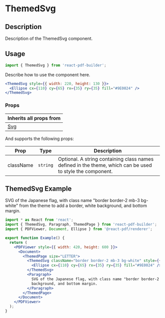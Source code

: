 


<Meta title="Documentation/Components/Basics/ThemedSvg" />

<h1>ThemedSvg</h1>

## Description

Description of the ThemedSvg component.

## Usage

```jsx
import { ThemedSvg } from 'react-pdf-builder';
```

Describe how to use the component here.

```jsx
<ThemedSvg style={{ width: 220, height: 130 }}>
  <Ellipse cx={110} cy={65} rx={35} ry={35} fill="#9E0024" />
</ThemedSvg>
```

### Props

| Inherits all props from              |
| ------------------------------------ |
| [Svg](https://react-pdf.org/svg#svg) |

And supports the following props:

| Prop      | Type                        | Description                                                                                               |
| --------- | --------------------------- | --------------------------------------------------------------------------------------------------------- |
| className | `string` | Optional. A string containing class names defined in the theme, which can be used to style the component. |
  
## ThemedSvg Example

<DocsPDF>
  <ThemedSvg className="border border-2 mb-3 bg-white" style={{ width: 220, height: 130 }}>
    <Ellipse cx={110} cy={65} rx={35} ry={35} fill="#9E0024" />
  </ThemedSvg>
  <Paragraph>SVG of the Japanese flag, with class name "border border-2 mb-3 bg-white" from the theme to add a border, white background, and bottom margin.</Paragraph>
</DocsPDF>

```jsx
import * as React from 'react';
import { ThemedSvg, Paragraph, ThemedPage } from 'react-pdf-builder';
import { PDFViewer, Document, Ellipse } from '@react-pdf/renderer';

export function Example() {
  return (
    <PDFViewer style={{ width: 420, height: 600 }}>
      <Document>
        <ThemedPage size="LETTER">
          <ThemedSvg className="border border-2 mb-3 bg-white" style={{ width: 220, height: 130 }}>
            <Ellipse cx={110} cy={65} rx={35} ry={35} fill="#9E0024" />
          </ThemedSvg>
          <Paragraph>
            SVG of the Japanese flag, with class name "border border-2 mb-3 bg-white" from the theme to add a border, white
            background, and bottom margin.
          </Paragraph>
        </ThemedPage>
      </Document>
    </PDFViewer>
  );
}
```
